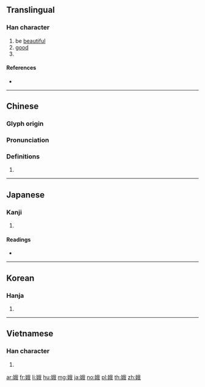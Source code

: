 {{character info/new}}
==Translingual==

===Han character===
{{Han char|rn=38|rad=女|as=07|sn=10|four=43450|canj=VHQI|ids=⿰女我}}

# be [[beautiful]]
# [[good]]
# {{surname|lang=zh}}

====References====
* {{Han ref|kx=0263.100|dkj=06331|dj=0529.270|hdz=21052.100|uh=5A25|ud=23077|bh=AE5A|bd=44634}}

----

==Chinese==
{{zh-forms}}

===Glyph origin===
{{Han etym}}

===Pronunciation===
{{zh-pron
|m=é
|c=ngo4
|h=pfs=
|md=
|mn=
|w=
|mc=y
|oc=y
|cat=
}}

===Definitions===
{{zh-hanzi}}

# {{rfdef|lang=zh}}

----

==Japanese==

===Kanji===
{{ja-kanji|grade=|rs=女07}}

# {{defn|lang=ja|sort=女07}}

====Readings====
* {{ja-readings|on=[[が]] (ga)|kun=[[みめよい]] (mimeyoi)}}

----

==Korean==

===Hanja===
{{ko-hanja|hangeul=아|rv=a|mr=a}}

# {{defn|lang=ko|sort=女07}}

----

==Vietnamese==

===Han character===
{{vi-hantu|[[nga]]|rs=女07}}

# {{defn|lang=vi|sort=女07}}

[[ar:娥]]
[[fr:娥]]
[[li:娥]]
[[hu:娥]]
[[mg:娥]]
[[ja:娥]]
[[no:娥]]
[[pl:娥]]
[[th:娥]]
[[zh:娥]]